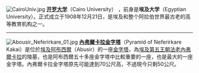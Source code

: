 [[File:CairoUniv.jpg|thumb]]
'''[[开罗大学|开罗大学]]'''（Cairo University） ，前身是'''埃及大学'''（Egyptian University）。正式成立于1908年12月21日，是埃及和整个阿拉伯世界最古老的高等教育机构之一。
----
[[File:Abousir_Neferirkare_01.jpg|thumb]]
'''[[內弗爾卡拉金字塔|內弗爾卡拉金字塔]]'''（Pyramid of Neferirkare Kakai）是位於[[埃及|埃及]][[阿布西爾|阿布西爾]]（Abusir）的一座[[金字塔|金字塔]]，為[[埃及第五王朝|埃及第五王朝]][[法老|法老]][[內弗爾卡拉|內弗爾卡拉]]的陵墓，也是阿布西爾五十多座金字塔中比較重要的一座，也是最大的一座金字塔。內弗爾卡拉金字塔原先可能達到70公尺高，不過現今只剩50公尺。